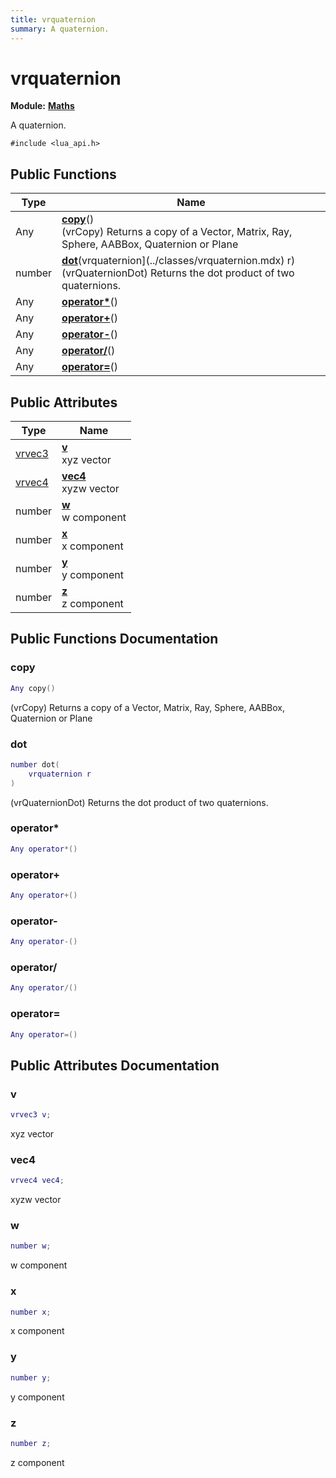 ```yaml
---
title: vrquaternion
summary: A quaternion. 
---
```


# vrquaternion

**Module:** **[Maths](../modules/maths.mdx)**

A quaternion. 

`#include <lua_api.h>`

## Public Functions

| Type           | Name           |
| -------------- | -------------- |
| Any | **[copy](#copy)**()<br />(vrCopy) Returns a copy of a Vector, Matrix, Ray, Sphere, AABBox, Quaternion or Plane  |
| number | **[dot](#dot)**(vrquaternion](../classes/vrquaternion.mdx) r)<br />(vrQuaternionDot) Returns the dot product of two quaternions.  |
| Any | **[operator*](#operator)**() |
| Any | **[operator+](#operator-1)**() |
| Any | **[operator-](#operator-)**() |
| Any | **[operator/](#operator-2)**() |
| Any | **[operator=](#operator-3)**() |

## Public Attributes

| Type           | Name           |
| -------------- | -------------- |
| [vrvec3](../classes/vrvec3.mdx) | **[v](#v)** <br />xyz vector  |
| [vrvec4](../classes/vrvec4.mdx) | **[vec4](#vec4)** <br />xyzw vector  |
| number | **[w](#w)** <br />w component  |
| number | **[x](#x)** <br />x component  |
| number | **[y](#y)** <br />y component  |
| number | **[z](#z)** <br />z component  |

## Public Functions Documentation

### copy

```lua
Any copy()
```

(vrCopy) Returns a copy of a Vector, Matrix, Ray, Sphere, AABBox, Quaternion or Plane 

### dot

```lua
number dot(
    vrquaternion r
)
```

(vrQuaternionDot) Returns the dot product of two quaternions. 

### operator*

```lua
Any operator*()
```

### operator+

```lua
Any operator+()
```

### operator-

```lua
Any operator-()
```

### operator/

```lua
Any operator/()
```

### operator=

```lua
Any operator=()
```

## Public Attributes Documentation

### v

```lua
vrvec3 v;
```

xyz vector 

### vec4

```lua
vrvec4 vec4;
```

xyzw vector 

### w

```lua
number w;
```

w component 

### x

```lua
number x;
```

x component 

### y

```lua
number y;
```

y component 

### z

```lua
number z;
```

z component 
